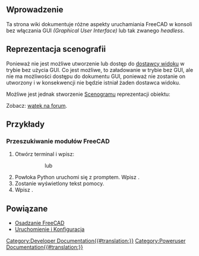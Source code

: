 <languages/>
{{TOCright}}

<span id="Introduction"></span>
==Wprowadzenie==

Ta strona wiki dokumentuje różne aspekty uruchamiania FreeCAD w konsoli bez włączania GUI ''(Graphical User Interface)'' lub tak zwanego ''headless''.

<span id="Scenegraph_Representation"></span>
==Reprezentacja scenografii==

Ponieważ nie jest możliwe utworzenie lub dostęp do [[Viewprovider/pl|dostawcy widoku]] w trybie bez użycia GUI. Co jest możliwe, to załadowanie {{incode|FreeCADGui}} w trybie bez GUI, ale nie ma możliwości dostępu do dokumentu GUI, ponieważ nie zostanie on utworzony i w konsekwencji nie będzie istniał żaden dostawca widoku.

Możliwe jest jednak stworzenie [[Scenegraph/pl|Scenogramu]] reprezentacji obiektu:

{{Code|lang=python|code=
import FreeCADGui as Gui
from pivy import coin

Gui.setupWithoutGUI()
doc = App.newDocument()
obj = doc.addObject("Part::Box","Box")
doc.recompute()
view = Gui.subgraphFromObject(obj)
}}

Zobacz: [https://forum.freecadweb.org/viewtopic.php?f=10&t=55794&p=481586#p481586 wątek na forum].

<span id="Examples"></span>
==Przykłady==

<span id="Searching_FreeCAD_Modules"></span>
===Przeszukiwanie modułów FreeCAD===

# Otwórz terminal i wpisz:
#:{{incode|$ /path/to/FreeCAD -c}}
#::lub
#:{{incode|$ /ścieżka/do/FreeCADCmd}}
# Powłoka Python uruchomi się z promptem. Wpisz {{incode|help()}}.
# Zostanie wyświetlony tekst pomocy.
# Wpisz {{incode|modules freecad}}.

<span id="Related"></span>
==Powiązane==

* [[Embedding_FreeCAD/pl#U.C5.BCywanie_FreeCAD_bez_GUI|Osadzanie FreeCAD]]
* [[Start_up_and_Configuration/pl#Uruchamianie_FreeCAD_bez_GUI|Uruchomienie i Konfiguracja]]


[[Category:Developer Documentation{{#translation:}}]]
[[Category:Poweruser Documentation{{#translation:}}]]